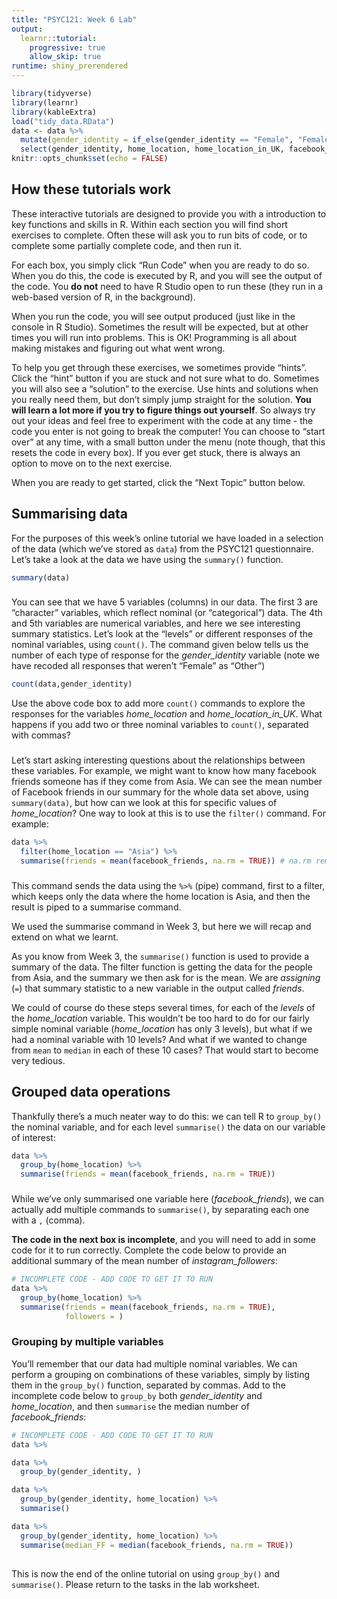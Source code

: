 ```yaml
---
title: "PSYC121: Week 6 Lab"
output: 
  learnr::tutorial:
    progressive: true
    allow_skip: true
runtime: shiny_prerendered
---
```


```r
library(tidyverse)
library(learnr)
library(kableExtra)
load("tidy_data.RData")
data <- data %>% 
  mutate(gender_identity = if_else(gender_identity == "Female", "Female", "Other")) %>% 
  select(gender_identity, home_location, home_location_in_UK, facebook_friends, instagram_followers)
knitr::opts_chunk$set(echo = FALSE)
```

## How these tutorials work

These interactive tutorials are designed to provide you with a introduction to key functions and skills in R. Within each section you will find short exercises to complete. Often these will ask you to run bits of code, or to complete some partially complete code, and then run it. 

For each box, you simply click "Run Code" when you are ready to do so. When you do this, the code is executed by R, and you will see the output of the code. You **do not** need to have R Studio open to run these (they run in a web-based version of R, in the background). 

When you run the code, you will see output produced (just like in the console in R Studio). Sometimes the result will be expected, but at other times you will run into problems. This is OK! Programming is all about making mistakes and figuring out what went wrong. 

To help you get through these exercises, we sometimes provide "hints". Click the "hint" button if you are stuck and not sure what to do. Sometimes you will also see a "solution" to the exercise. Use hints and solutions when you really need them, but don't simply jump straight for the solution. **You will learn a lot more if you try to figure things out yourself**. So always try out your ideas and feel free to experiment with the code at any time - the code you enter is not going to break the computer! You can choose to "start over" at any time, with a small button under the menu (note though, that this resets the code in every box).  If you ever get stuck, there is always an option to move on to the next exercise.

When you are ready to get started, click the "Next Topic" button below. 

## Summarising data

For the purposes of this week's online tutorial we have loaded in a selection of the data (which we've stored as `data`) from the PSYC121 questionnaire. Let's take a look at the data we have using the `summary()` function. 

```r

summary(data)

```

###

You can see that we have 5 variables (columns) in our data. The first 3 are "character" variables, which reflect nominal (or "categorical") data. The 4th and 5th variables are numerical variables, and here we see interesting summary statistics. Let's look at the "levels" or different responses of the nominal variables, using `count()`. The command given below tells us the number of each type of response for the  *gender_identity* variable (note we have recoded all responses that weren't "Female" as "Other")

```r

count(data,gender_identity)

```

Use the above code box to add more `count()` commands to explore the responses for the variables *home_location* and *home_location_in_UK*. What happens if you add two or three nominal variables to `count()`, separated with commas? 

###

Let's start asking interesting questions about the relationships between these variables. For example, we might want to know how many facebook friends someone has if they come from Asia. We can see the mean number of Facebook friends in our summary for the whole data set above, using `summary(data)`, but how can we look at this for specific values of *home_location*? One way to look at this is to use the `filter()` command. For example:

```r

data %>% 
  filter(home_location == "Asia") %>% 
  summarise(friends = mean(facebook_friends, na.rm = TRUE)) # na.rm removes any NA (not available) data

```
###

This command sends the data using the `%>%` (pipe) command, first to a filter, which keeps only the data where the home location is Asia, and then the result is piped to a summarise command.

We used the summarise command in Week 3, but here we will recap and extend on what we learnt.

As you know from Week 3, the `summarise()` function is used to provide a summary of the data. The filter function is getting the data for the people from Asia, and the summary we then ask for is the mean. We are *assigning* (`=`) that summary statistic to a new variable in the output called *friends*. 

We could of course do these steps several times, for each of the *levels* of the *home_location* variable. This wouldn't be too hard to do for our fairly simple nominal variable (*home_location* has only 3 levels), but what if we had a nominal variable with 10 levels? And what if we wanted to change from `mean` to `median` in each of these 10 cases? That would start to become very tedious.

## Grouped data operations

Thankfully there's a much neater way to do this: we can tell R to `group_by()` the nominal variable, and for each level `summarise()` the data on our variable of interest:

```r
data %>% 
  group_by(home_location) %>% 
  summarise(friends = mean(facebook_friends, na.rm = TRUE))

```
###

While we've only summarised one variable here (*facebook_friends*), we can actually add multiple commands to `summarise()`, by separating each one with a `,` (comma). 

**The code in the next box is incomplete**, and you will need to add in some code for it to run correctly. Complete the code below to provide an additional summary of the mean number of *instagram_followers*:

```r
# INCOMPLETE CODE - ADD CODE TO GET IT TO RUN
data %>% 
  group_by(home_location) %>% 
  summarise(friends = mean(facebook_friends, na.rm = TRUE),
            followers = )

```

### Grouping by multiple variables

You'll remember that our data had multiple nominal variables. We can perform a grouping on combinations of these variables, simply by listing them in the `group_by()` function, separated by commas. Add to the incomplete code below to `group_by` both *gender_identity* and *home_location*, and then `summarise` the median number of *facebook_friends*:

```r
# INCOMPLETE CODE - ADD CODE TO GET IT TO RUN
data %>% 
```

```r
data %>%
  group_by(gender_identity, )
```

```r
data %>% 
  group_by(gender_identity, home_location) %>% 
  summarise()
```

```r
data %>% 
  group_by(gender_identity, home_location) %>% 
  summarise(median_FF = median(facebook_friends, na.rm = TRUE))
```

##

This is now the end of the online tutorial on using `group_by()` and `summarise()`. Please return to the tasks in the lab worksheet.




